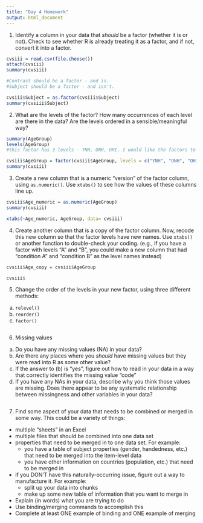 ```yaml
---
title: "Day 4 Homework"
output: html_document
---
```



1. Identify a column in your data that *should* be a factor (whether it is or not). Check to see whether R is already treating it as a factor, and if not, convert it into a factor.

```r
cvsiii = read.csv(file.choose())
attach(cvsiii)
summary(cvsiii)

#Contrast should be a factor - and is. 
#Subject should be a factor - and isn't.

cvsiii$Subject = as.factor(cvsiii$Subject)
summary(cvsiii$Subject)
```


2. What are the levels of the factor? How many occurrences of each level are there in the data? Are the levels ordered in a sensible/meaningful way?
   
```r

summary(AgeGroup)
levels(AgeGroup)
#this factor has 3 levels - YNH, ONH, OHI. I would like the factors to be ordered as such, but they are not. 

cvsiii$AgeGroup = factor(cvsiii$AgeGroup, levels = c("YNH", "ONH", "OHI"))
summary(cvsiii) 

```


3. Create a new column that is a numeric "version" of the factor column, using `as.numeric()`. Use `xtabs()` to see how the values of these columns line up.

```r
cvsiii$Age_numeric = as.numeric(AgeGroup)
summary(cvsiii)

xtabs(~Age_numeric, AgeGroup, data= cvsiii)
```


4. Create another column that is a copy of the factor column. Now, recode this new column so that the factor levels have new names. Use `xtabs()` or another function to double-check your coding.
  (e.g., if you have a factor with levels "A" and "B", you could make a new column that had "condition A" and "condition B" as the level names instead)

```r

cvsiii$Age_copy = cvsiii$AgeGroup

cvsiii$

```


5. Change the order of the levels in your new factor, using three different methods:
  a. `relevel()`
  b. `reorder()`
  c. `factor()`

```r


```


6. Missing values
  a. Do you have any missing values (NA) in your data?
  b. Are there any places where you *should* have missing values but they were read into R as some other value?
  c. If the answer to (b) is "yes", figure out how to read in your data in a way that correctly identifies the missing value "code"
  d. If you have any NAs in your data, describe why you think those values are missing. Does there appear to be any systematic relationship between missingness and other variables in your data?

```r


```


7. Find some aspect of your data that needs to be combined or merged in some way.  This could be a variety of things:
  - multiple "sheets" in an Excel
  - multiple files that should be combined into one data set
  - properties that need to be merged in to one data set. For example:
    - you have a table of subject properties (gender, handedness, etc.) that need to be merged into the item-level data
    - you have other information on countries (population, etc.) that need to be merged in
  - if you DON'T have this naturally-occurring issue, figure out a way to manufacture it. For example:
    - split up your data into chunks
    - make up some new table of information that you want to merge in
  - Explain (in words) what you are trying to do
  - Use binding/merging commands to accomplish this
  - Complete at least ONE example of binding and ONE example of merging

```r


```
